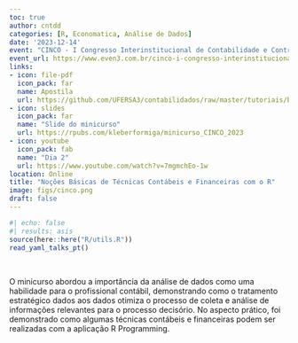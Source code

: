 ```yaml
---
toc: true
author: cntdd
categories: [R, Economatica, Análise de Dados]
date: '2023-12-14'
event: "CINCO - I Congresso Interinstitucional de Contabilidade e Controladoria"
event_url: https://www.even3.com.br/cinco-i-congresso-interinstitucional-de-contabilidade-e-controladoria-392702?cp=PALESTRANTECINCO
links:
- icon: file-pdf
  icon_pack: far
  name: Apostila
  url: https://github.com/UFERSA3/contabilidados/raw/master/tutoriais/basicoR/basicoR.pdf
- icon: slides
  icon_pack: far
  name: "Slide do minicurso"
  url: https://rpubs.com/kleberformiga/minicurso_CINCO_2023
- icon: youtube
  icon_pack: fab
  name: "Dia 2"
  url: https://www.youtube.com/watch?v=7mgmchEo-1w
location: Online
title: "Noções Básicas de Técnicas Contábeis e Financeiras com o R"
image: figs/cinco.png
draft: false
---
```


```r
#| echo: false
#| results: asis
source(here::here("R/utils.R"))
read_yaml_talks_pt()
```

<br>

O minicurso abordou a importância da análise de dados como uma habilidade para
o profissional contábil, demonstrando como o tratamento estratégico dados aos dados
otimiza o processo de coleta e análise de informações relevantes para o processo
decisório. No aspecto prático, foi demonstrado como algumas técnicas contábeis e
financeiras podem ser realizadas com a aplicação R Programming.
